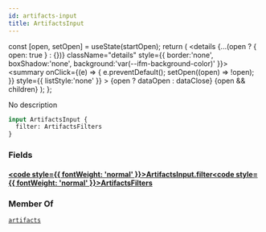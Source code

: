 ```yaml
---
id: artifacts-input
title: ArtifactsInput
---
```









  const [open, setOpen] = useState(startOpen);
  return (
    <details {...(open ? { open: true } : {})} className="details" style={{ border:'none', boxShadow:'none', background:'var(--ifm-background-color)' }}>
      <summary
        onClick={(e) => {
          e.preventDefault();
          setOpen((open) => !open);
        }}
        style={{ listStyle:'none' }}
      >
      {open ? dataOpen : dataClose}
      </summary>
      {open && children}
    </details>
  );
};








No description


```graphql
input ArtifactsInput {
  filter: ArtifactsFilters
}
```




### Fields

#### [<code style={{ fontWeight: 'normal' }}>ArtifactsInput.<b>filter</b></code>](#)<Bullet />[<code style={{ fontWeight: 'normal' }}><b>ArtifactsFilters</b></code>](/swapi/types/inputs/artifacts-filters.mdx) <Badge class="badge badge--secondary " text="input"/> 







### Member Of

[`artifacts`](/swapi/operations/queries/artifacts.mdx)  <Badge class="badge badge--secondary badge--relation" text="query"/>